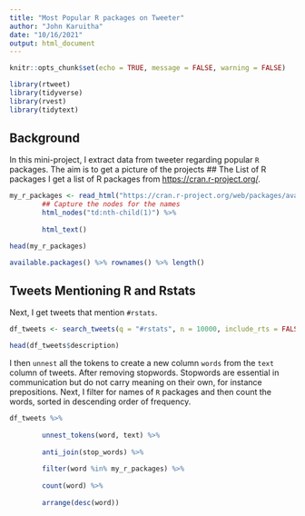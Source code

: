 ```yaml
---
title: "Most Popular R packages on Tweeter"
author: "John Karuitha"
date: "10/16/2021"
output: html_document
---
```


```r
knitr::opts_chunk$set(echo = TRUE, message = FALSE, warning = FALSE)

library(rtweet)
library(tidyverse)
library(rvest)
library(tidytext)
```
## Background
In this mini-project, I extract data from tweeter regarding popular `R` packages. The aim is to get a picture of the projects 
## The List of R packages
I get a list of R packages from <https://cran.r-project.org/>. 

```r
my_r_packages <- read_html("https://cran.r-project.org/web/packages/available_packages_by_name.html") %>% 
        ## Capture the nodes for the names
        html_nodes("td:nth-child(1)") %>% 
        
        html_text()

head(my_r_packages)

available.packages() %>% rownames() %>% length()
```

## Tweets Mentioning R and Rstats

Next, I get tweets that mention `#rstats`. 

```r
df_tweets <- search_tweets(q = "#rstats", n = 10000, include_rts = FALSE)

head(df_tweets$description)
```

I then `unnest` all the tokens to create a new column `words` from the `text` column of tweets. After removing stopwords. Stopwords are essential in communication but do not carry meaning on their own, for instance prepositions. Next, I filter for names of `R` packages and then count the words, sorted in descending order of frequency. 

```r
df_tweets %>% 
        
        unnest_tokens(word, text) %>% 
        
        anti_join(stop_words) %>% 
        
        filter(word %in% my_r_packages) %>% 
        
        count(word) %>% 
        
        arrange(desc(word))
```



